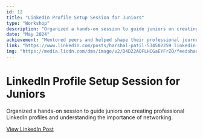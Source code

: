 ```yaml
---
id: 12
title: "LinkedIn Profile Setup Session for Juniors"
type: "Workshop"
description: "Organized a hands-on session to guide juniors on creating professional LinkedIn profiles and understanding the importance of networking."
date: "May 2024"
achievement: "Mentored peers and helped shape their professional journeys"
link: "https://www.linkedin.com/posts/harshal-patil-534502259_linkedin-networking-career-activity-7226588496201711617-W2xh"
img: "https://media.licdn.com/dms/image/v2/D4D22AQFLHCGaEYFrZQ/feedshare-shrink_1280/feedshare-shrink_1280/0/1722952954495?e=1755734400&v=beta&t=PQUMGfaF8iK4j-jEUZ-E8-VGxVsSlo4PNt1m-B__yoc"
---
```


# LinkedIn Profile Setup Session for Juniors

Organized a hands-on session to guide juniors on creating professional LinkedIn profiles and understanding the importance of networking.

[View LinkedIn Post](https://www.linkedin.com/posts/harshal-patil-534502259_linkedin-networking-career-activity-7226588496201711617-W2xh)

